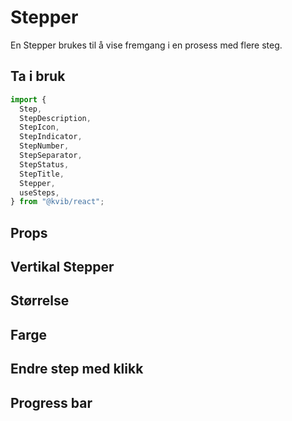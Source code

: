 
<Meta of={StepperStories} />

# Stepper

En Stepper brukes til å vise fremgang i en prosess med flere steg.

## Ta i bruk

```jsx
import {
  Step,
  StepDescription,
  StepIcon,
  StepIndicator,
  StepNumber,
  StepSeparator,
  StepStatus,
  StepTitle,
  Stepper,
  useSteps,
} from "@kvib/react";
```

## Props

<Card variant="outline">
  <CardBody>
    <Story of={StepperStories.Stepper} />
  </CardBody>
</Card>

<Source code={StepperStrings.stepperString} dark />
<Controls of={StepperStories.Stepper} />

## Vertikal Stepper

<Card variant="outline">
  <CardBody>
    <Story of={StepperStories.StepperOrientation} />
  </CardBody>
</Card>

<Source code={StepperStrings.stepperOrientationString} dark />

## Størrelse

<Card variant="outline">
  <CardBody>
    <Story of={StepperStories.StepperSizes} />
  </CardBody>
</Card>

<Source code={StepperStrings.stepperSizesString} dark />

## Farge

<Card variant="outline">
  <CardBody>
    <Story of={StepperStories.StepperColors} />
  </CardBody>
</Card>

<Source code={StepperStrings.stepperColorsString} dark />

## Endre step med klikk

<Card variant="outline">
  <CardBody>
    <Story of={StepperStories.StepperClick} />
  </CardBody>
</Card>

<Source code={StepperStrings.stepperClickString} dark />

## Progress bar

<Card variant="outline">
  <CardBody>
    <Story of={StepperStories.StepperProgressbar} />
  </CardBody>
</Card>

<Source code={StepperStrings.stepperProgressbarString} dark />
